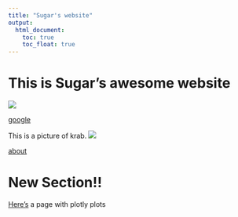 ```yaml
---
title: "Sugar's website"
output: 
  html_document:
    toc: true
    toc_float: true
---
```


# This is Sugar's awesome website

![](https://media.giphy.com/media/drXGoW1iudhKw/giphy.gif)

[google](https://www.google.com/)


This is a picture of krab.
![](./images/krab.jpg)

[about](about.html)

# New Section!!

[Here's](plotly.html) a page with plotly plots